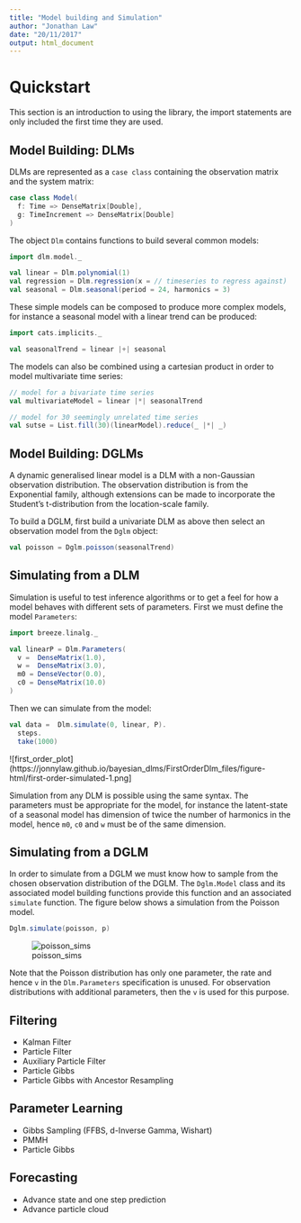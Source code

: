 ```yaml
---
title: "Model building and Simulation"
author: "Jonathan Law"
date: "20/11/2017"
output: html_document
---
```


# Quickstart

This section is an introduction to using the library, the import statements are only included the first time they are used.

## Model Building: DLMs

DLMs are represented as a `case class` containing the observation matrix and the system matrix:

```scala
case class Model(
  f: Time => DenseMatrix[Double],
  g: TimeIncrement => DenseMatrix[Double]
)
```

The object `Dlm` contains functions to build several common models:

```scala
import dlm.model._

val linear = Dlm.polynomial(1)
val regression = Dlm.regression(x = // timeseries to regress against)
val seasonal = Dlm.seasonal(period = 24, harmonics = 3)
```

These simple models can be composed to produce more complex models, for instance a seasonal model with a linear trend can be produced:

```scala
import cats.implicits._

val seasonalTrend = linear |+| seasonal
```

The models can also be combined using a cartesian product in order to model multivariate time series:

```scala
// model for a bivariate time series
val multivariateModel = linear |*| seasonalTrend

// model for 30 seemingly unrelated time series
val sutse = List.fill(30)(linearModel).reduce(_ |*| _)
```

## Model Building: DGLMs

A dynamic generalised linear model is a DLM with a non-Gaussian observation distribution. The observation distribution is from the Exponential family, although extensions can be made to incorporate the Student's t-distribution from the location-scale family.

To build a DGLM, first build a univariate DLM as above then select an observation model from the `Dglm` object:

```scala
val poisson = Dglm.poisson(seasonalTrend)
```

## Simulating from a DLM

Simulation is useful to test inference algorithms or to get a feel for how a model behaves with different sets of parameters. First we must define the model `Parameters`:

```scala
import breeze.linalg._

val linearP = Dlm.Parameters(
  v =  DenseMatrix(1.0),
  w =  DenseMatrix(3.0),
  m0 = DenseVector(0.0),
  c0 = DenseMatrix(10.0)
)
```

Then we can simulate from the model:

```scala
val data =  Dlm.simulate(0, linear, P).
  steps.
  take(1000)
```

![first_order_plot](https://jonnylaw.github.io/bayesian_dlms/FirstOrderDlm_files/figure-html/first-order-simulated-1.png]

Simulation from any DLM is possible using the same syntax. The parameters must be appropriate for the model, for instance the latent-state of a seasonal model has dimension of twice the number of harmonics in the model, hence `m0`, `c0` and `w` must be of the same dimension. 

## Simulating from a DGLM

In order to simulate from a DGLM we must know how to sample from the chosen observation distribution of the DGLM. The `Dglm.Model` class and its associated model building functions provide this function and an associated `simulate` function. The figure below shows a simulation from the Poisson model.

```scala
Dglm.simulate(poisson, p)
```

![poisson_sims](https://github.com/jonnylaw/bayesian_dlms/blob/master/docs/particle_gibbs_sampling_files/figure-html/poisson-sims-1.png)

Note that the Poisson distribution has only one parameter, the rate and hence `v` in the `Dlm.Parameters` specification is unused. For observation distributions with additional parameters, then the `v` is used for this purpose.

## Filtering

* Kalman Filter
* Particle Filter
* Auxiliary Particle Filter
* Particle Gibbs
* Particle Gibbs with Ancestor Resampling

## Parameter Learning

* Gibbs Sampling (FFBS, d-Inverse Gamma, Wishart)
* PMMH
* Particle Gibbs

## Forecasting

* Advance state and one step prediction
* Advance particle cloud
